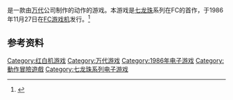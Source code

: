 {{NoteTA
| G1=Games
}}
{{Infobox VG
| title       = 七龍珠 神龍之謎
| original    = 
| japanese    = ドラゴンボール 神龍の謎
| english     = Dragon Power
| image       = 
| caption     = 
| official    = {{vgr|}}
| common      = {{vgr|}}
| genre       = [[動作遊戲|動作遊戲]]
| platforms   = [[紅白機|紅白機]]
| developer   = [[Tose|Tose]]
| publisher   = [[萬代|萬代]]
| director    = 
| producer    = 
| designer    = 
| writer      = 
| programmer  = 
| composer    = 
| artist      = 
| series      = [[七龍珠系列|七龍珠系列]]
| engine      = 
| modes       = [[單人遊戲|單人遊戲]]
| released    = {{vgr|JP|1986年11月27日|NA|1988年3月}}
}}
{{vgname|七龙珠 神龙之谜|ja=ドラゴンボール 神龍の謎|en=Dragon Power}}是一款由[[万代|万代]]公司制作的动作的游戏。本游戏是[[七龙珠|七龙珠]]系列在FC的首作，于1986年11月27日在[[FC游戏机|FC游戏机]]发行。<ref name="gamefaqs">{{cite web | url = http://www.gamefaqs.com/nes/587245-dragon-power/data | title = Release information | publisher = [[GameFAQs|GameFAQs]] | date =  | accessdate = 2015-06-07 | language = en | archive-date = 2015-03-04 | archive-url = https://web.archive.org/web/20150304012351/http://www.gamefaqs.com/nes/587245-dragon-power/data | dead-url = no }}</ref>

== 参考资料 ==
{{Reflist}}

{{七龍珠遊戲系列}}
{{DEFAULTSORT:Dragon Ball Shenron no Nazo}}
[[Category:红白机游戏|Category:红白机游戏]]
[[Category:万代游戏|Category:万代游戏]]
[[Category:1986年电子游戏|Category:1986年电子游戏]]
[[Category:動作冒險遊戲|Category:動作冒險遊戲]]
[[Category:七龙珠系列电子游戏|Category:七龙珠系列电子游戏]]

{{BandaiNamco-stub}}
{{Action-adventure-videogame-stub}}